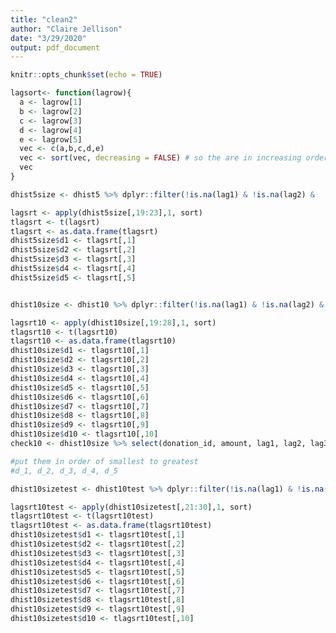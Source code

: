 ```yaml
---
title: "clean2"
author: "Claire Jellison"
date: "3/29/2020"
output: pdf_document
---
```


```r
knitr::opts_chunk$set(echo = TRUE)
```


```r
lagsort<- function(lagrow){
  a <- lagrow[1]
  b <- lagrow[2] 
  c <- lagrow[3] 
  d <- lagrow[4] 
  e <- lagrow[5]
  vec <- c(a,b,c,d,e)
  vec <- sort(vec, decreasing = FALSE) # so the are in increasing order 
  vec
}
```

```r
dhist5size <- dhist5 %>% dplyr::filter(!is.na(lag1) & !is.na(lag2) &  !is.na(lag3)  & !is.na(lag4) &  !is.na(lag5))

lagsrt <- apply(dhist5size[,19:23],1, sort) 
tlagsrt <- t(lagsrt)
tlagsrt <- as.data.frame(tlagsrt)
dhist5size$d1 <- tlagsrt[,1]
dhist5size$d2 <- tlagsrt[,2]
dhist5size$d3 <- tlagsrt[,3]
dhist5size$d4 <- tlagsrt[,4]
dhist5size$d5 <- tlagsrt[,5]


dhist10size <- dhist10 %>% dplyr::filter(!is.na(lag1) & !is.na(lag2) &  !is.na(lag3)  & !is.na(lag4) &  !is.na(lag5), !is.na(lag6) & !is.na(lag7) &  !is.na(lag8)  & !is.na(lag9) &  !is.na(lag10))

lagsrt10 <- apply(dhist10size[,19:28],1, sort) 
tlagsrt10 <- t(lagsrt10)
tlagsrt10 <- as.data.frame(tlagsrt10)
dhist10size$d1 <- tlagsrt10[,1]
dhist10size$d2 <- tlagsrt10[,2]
dhist10size$d3 <- tlagsrt10[,3]
dhist10size$d4 <- tlagsrt10[,4]
dhist10size$d5 <- tlagsrt10[,5]
dhist10size$d6 <- tlagsrt10[,6]
dhist10size$d7 <- tlagsrt10[,7]
dhist10size$d8 <- tlagsrt10[,8]
dhist10size$d9 <- tlagsrt10[,9]
dhist10size$d10 <- tlagsrt10[,10]
check10 <- dhist10size %>% select(donation_id, amount, lag1, lag2, lag3, lag4, lag5, d1, d2, d3, d4, d5, d6, d7, d8, d9, d10)

#put them in order of smallest to greatest 
#d_1, d_2, d_3, d_4, d_5 
```



```r

dhist10sizetest <- dhist10test %>% dplyr::filter(!is.na(lag1) & !is.na(lag2) &  !is.na(lag3)  & !is.na(lag4) &  !is.na(lag5), !is.na(lag6) & !is.na(lag7) &  !is.na(lag8)  & !is.na(lag9) &  !is.na(lag10))

lagsrt10test <- apply(dhist10sizetest[,21:30],1, sort) 
tlagsrt10test <- t(lagsrt10test)
tlagsrt10test <- as.data.frame(tlagsrt10test)
dhist10sizetest$d1 <- tlagsrt10test[,1]
dhist10sizetest$d2 <- tlagsrt10test[,2]
dhist10sizetest$d3 <- tlagsrt10test[,3]
dhist10sizetest$d4 <- tlagsrt10test[,4]
dhist10sizetest$d5 <- tlagsrt10test[,5]
dhist10sizetest$d6 <- tlagsrt10test[,6]
dhist10sizetest$d7 <- tlagsrt10test[,7]
dhist10sizetest$d8 <- tlagsrt10test[,8]
dhist10sizetest$d9 <- tlagsrt10test[,9]
dhist10sizetest$d10 <- tlagsrt10test[,10]

```
